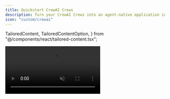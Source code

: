 ```yaml
---
title: Quickstart CrewAI Crews
description: Turn your CrewAI Crews into an agent-native application in 10 minutes.
icon: "custom/crewai"
---
```


  TailoredContent,
  TailoredContentOption,
} from "@/components/react/tailored-content.tsx";

<video src="/images/coagents/chat-example.mp4" className="rounded-lg shadow-xl" loop playsInline controls autoPlay muted />

## Prerequisites
Before you begin, you'll need the following:
- [**OpenAI API key**](https://platform.openai.com/api-keys)

## Getting started

<Steps>
    <Step>
        ### Install CopilotKit
        First, install the latest packages for CopilotKit into your frontend.
        ```package-install
        npm install @copilotkit/react-ui @copilotkit/react-core
        ```
    </Step>
    <TailoredContent
        className="step"
        id="agent"
        header={
            <div>
                <p className="text-xl font-semibold">Do you already have a CrewAI Crew agent?</p>
                <p className="text-base">
                    You will need a CrewAI Crew agent to get started!
                </p>
                <p className="text-base">
                    Either bring your own or feel free to use our starter repo.
                </p>
            </div>
        }
    >
        <TailoredContentOption
            id="bring-your-own"
            title="Bring your own CrewAI Crew agent"
            description="I already have a CrewAI Crew agent and want to use it with CopilotKit."
            icon={<SiCrewai />}
        />
        <TailoredContentOption
            id="coagents-starter"
            title="Use the CoAgents Starter repo"
            description="I don't have a CrewAI Crew agent yet, but want to get started quickly."
            icon={<img src="/images/copilotkit-logo.svg" alt="CopilotKit Logo" width={20} height={20} />}
        >
            <Step>
                ### Clone the `coagents-starter` repo

                <Tabs groupId="language" items={["Python"]}>
                    <Tab value="Python">
                        ```bash
                        git clone https://github.com/CopilotKit/CopilotKit
                        cd CopilotKit/examples/coagents-starter-crewai-crews/agent-py
                        ```
                    </Tab>
                </Tabs>
            </Step>
            <Step>
                ### Create a `.env` file

                ```bash
                touch .env
                ```
            </Step>
            <Step>
                ### Add your API keys

                Then add your **OpenAI API key** to the `.env` file.

                ```plaintext title=".env"
                OPENAI_API_KEY=your_openai_api_key
                ```
            </Step>
        </TailoredContentOption>
    </TailoredContent>
    <Step>
        ### Start your CrewAI Crew

        1. Next, use CopilotKit's FastAPI integration to serve your CrewAI Crew agent.

        ```python title="server.py"
        import os
        from fastapi import FastAPI
        import uvicorn
        from copilotkit.integrations.fastapi import add_fastapi_endpoint # [!code highlight]
        from copilotkit import CopilotKitRemoteEndpoint # [!code highlight]
        from copilotkit.crewai import CrewAIAgent # [!code highlight]
        from path.to.your.crew import YourCrew # [!code highlight]
        
        from dotenv import load_dotenv
        load_dotenv()

        app = FastAPI()
        # [!code highlight:10]
        sdk = CopilotKitRemoteEndpoint(
            agents=[
                CrewAIAgent(
                    name="sample_agent", # The name of your agent
                    description="Describe your agent here, will be used for multi-agent orchestration",
                    crew=YourCrew(), # The crew object from your CrewAI import
                )
            ],
        )

        # Use CopilotKit's FastAPI integration to add a new endpoint for your CrewAI Crews # [!code highlight:2]
        add_fastapi_endpoint(app, sdk, "/copilotkit", use_thread_pool=False)

        # add new route for health check
        @app.get("/health")
        def health():
            """Health check."""
            return {"status": "ok"}

        def main():
            """Run the uvicorn server."""
            port = int(os.getenv("PORT", "8000"))
            uvicorn.run(
                "path.to.this.file:app",
                host="0.0.0.0",
                port=port,
                reload=True,
            )

        ```
    </Step>

    <TailoredContent 
        className="step" 
        id="copilot-hosting" 
        header={
            <div>
                <p className="text-xl font-semibold">Choose your connection method</p>
                <p className="text-base">
                    Now you need to connect your CrewAI Crew to CopilotKit.
                </p>
            </div>
        }
    >
        <TailoredContentOption
            id="copilot-cloud"
            title="Copilot Cloud (Recommended)"
            description="I want to host my Copilot on Copilot Cloud"
            icon={<FaCloud />}
        >
            <Step>
                ### Add a remote endpoint for your CrewAI Crew
                Using Copilot Cloud, you need to connect a remote endpoint that will connect to your CrewAI Crew.
                <Tabs groupId="lg-deployment-type" items={['Self hosted (FastAPI)', 'CrewAI Enterprise']}>
                    <Tab value="Self hosted (FastAPI)">
                        **Running your FastAPI server in production**

                        Head over to [Copilot Cloud](https://cloud.copilotkit.ai) sign up and setup a remote endpoint with the following information:
                        - OpenAI API key
                        - Your FastAPI server URL

                        **Running your FastAPI server locally**

                        If you're running your FastAPI server locally, you can open a tunnel to it so Copilot Cloud can connect to it.

                        ```bash
                        npx copilotkit@latest dev --port 8000
                        ```
                    </Tab>
                    <Tab value="CrewAI Enterprise">
                        Coming soon!
                    </Tab>
                </Tabs>
            </Step>
            <Step>
                ### Setup your CopilotKit provider
                The [`<CopilotKit>`](/reference/components/CopilotKit) component must wrap the Copilot-aware parts of your application. For most use-cases, 
                it's appropriate to wrap the CopilotKit provider around the entire app, e.g. in your layout.tsx.

                <CloudCopilotKitProvider components={props.components} />
                
                <Callout type="info">
                    Looking for a way to run multiple CrewAI Crews? Check out our [Multi-Agent](/crewai-crews/multi-agent-flows) guide.
                </Callout>
            </Step>
        </TailoredContentOption>
        <TailoredContentOption
            id="self-hosted"
            title="Self-Hosted Copilot Runtime"
            description="I want to self-host the Copilot Runtime"
            icon={<ServerIcon />}
        >
            <Step>
                ### Install Copilot Runtime
                Copilot Runtime is a production-ready proxy for your CrewAI Crews. In your frontend, go ahead and install it.

                ```package-install
                @copilotkit/runtime
                ```
            </Step>
            <Step>
                ### Setup a Copilot Runtime Endpoint
                Now we need to setup a Copilot Runtime endpoint and point your frontend to it.
                <SelfHostingCopilotRuntimeStarter components={props.components}/>
            </Step>
            <Step>
                ### Add your CrewAI Crew deployment to Copilot Runtime
                Now we need to add your CrewAI Crew deployment to Copilot Runtime. This will make it
                so your frontend can find your CrewAI Crews correctly.
                ```ts
                import { 
                CopilotRuntime,
                // ...
                } from "@copilotkit/runtime";
                // ...
                const runtime = new CopilotRuntime({
                remoteEndpoints: [
                    // [!code highlight:3]
                    // Our FastAPI endpoint URL
                    { url: "http://localhost:8000/copilotkit" },
                ],
                });
                // ...
                ```
            </Step>
            <Step>
                ### Configure the CopilotKit Provider
                The [`<CopilotKit>`](/reference/components/CopilotKit) component must wrap the Copilot-aware parts of your application. For most use-cases, 
                it's appropriate to wrap the CopilotKit provider around the entire app, e.g. in your layout.tsx.
                <SelfHostingCopilotRuntimeConfigureCopilotKitProvider components={props.components}/>
                <Callout type="info">
                    Looking for a way to run multiple CrewAI Crews? Check out our [Multi-Agent](/crewai-crews/multi-agent-flows) guide.
                </Callout>
            </Step>
        </TailoredContentOption>
    </TailoredContent>
    <Step>
        ### Setup the Copilot UI
        The last step is to use CopilotKit's UI components to render the chat interaction with your agent. In most situations,
        this is done alongside your core page components, e.g. in your `page.tsx` file.

        ```tsx title="page.tsx"
        // [!code highlight:3]
        import "@copilotkit/react-ui/styles.css";
        import { CopilotPopup } from "@copilotkit/react-ui";
 
        export function YourApp() {
          return (
            <main>
              <h1>Your main content</h1>
              // [!code highlight:7]
              <CopilotPopup
                labels={{
                    title: "Popup Assistant",
                    initial: "Hi! I'm connected to an agent. How can I help?",
                }}
              />
            </main>
          );
        }
        ```

        <Callout type="info">
            Looking for other chat component options? Check out our [Agentic Chat UI](/crewai-crews/agentic-chat-ui) guide.
        </Callout>
    </Step>
    <Step>
        ### 🎉 Talk to your agent!

        Congrats! You've successfully integrated a CrewAI Crew chatbot to your application.
        To start, try asking a few questions to your agent.

        ```
        What can you do?
        ```

        ```
        Which inputs does this crew support?
        ```

        ```
        The research topic is: "Deep Learning"
        ```

        <video src="/images/coagents/chat-example.mp4" className="rounded-lg shadow-xl" loop playsInline controls autoPlay muted />

        <Accordions className="mb-4">
            <Accordion title="Having trouble?">
                - Try changing the host to `0.0.0.0` or `127.0.0.1` instead of `localhost`.
            </Accordion>
        </Accordions>
    </Step>
</Steps>

---

## What's next?
You've now got a CrewAI Crew running in CopilotKit! Now you can start exploring the various ways that CopilotKit
can help you build power agent native applications.

<Cards>
  <Card 
    title="Implement Human in the Loop" 
    description="Allow your users and agents to collaborate together on tasks."
    href="/crewai-crews/human-in-the-loop"
    icon={<UserIcon />}
  />
  <Card 
    title="Utilize the Shared State" 
    description="Learn how to synchronize your agent's state with your UI's state, and vice versa." 
    href="/crewai-crews/shared-state"
    icon={<RepeatIcon />}
  />
  <Card 
    title="Add some generative UI" 
    description="Render your agent's progress and output in the UI." 
    href="/crewai-crews/generative-ui"
    icon={<PaintbrushIcon />}
  />
  <Card 
    title="Setup frontend actions" 
    description="Give your agent the ability to call frontend tools, directly updating your application." 
    href="/crewai-crews/frontend-actions"
    icon={<WrenchIcon />}
  />
</Cards>